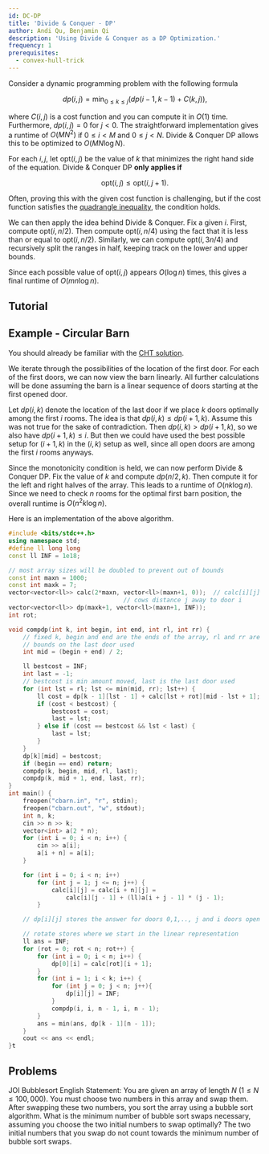 ```yaml
---
id: DC-DP
title: 'Divide & Conquer - DP'
author: Andi Qu, Benjamin Qi
description: 'Using Divide & Conquer as a DP Optimization.'
frequency: 1
prerequisites:
  - convex-hull-trick
---
```


Consider a dynamic programming problem with the following formula

$$
dp(i,j) = \min_{0\leq k \leq j} ( dp(i-1, k-1) + C(k,j)),
$$

where $C(i,j)$ is a cost function and you can compute it in $O(1)$ time. Furthermore, $dp(i,j) =0$ for $j<0$. The straightforward implementation gives a runtime of $O(MN^2)$ if $0\leq i <  M$ and $0\leq j < N$. Divide & Conquer DP allows this to be optimized to $O(M N \log N)$.

For each $i,j$, let $\text{opt}(i,j)$ be the value of $k$ that minimizes the right hand side of the equation. Divide & Conquer DP **only applies if**

$$
\text{opt}(i,j) \leq \text{opt}(i,j+1).
$$

Often, proving this with the given cost function is challenging, but if the cost function satisfies the [quadrangle inequality](https://codeforces.com/blog/entry/86306), the condition holds.

We can then apply the idea behind Divide & Conquer. Fix a given $i$. First, compute $\text{opt}(i,n/2)$. Then compute $\text{opt}(i, n/4)$ using the fact that it is less than or equal to $\text{opt}(i, n/2)$. Similarly, we can compute $\text{opt}(i, 3n/4)$ and recursively split the ranges in half, keeping track on the lower and upper bounds.

Since each possible value of $\text{opt}(i, j)$ appears $O(\log n)$ times, this gives a final runtime of $O(mn \log n)$.

## Tutorial

<Resources>
	<Resource
		source="cp-algo"
		title="Divide and Conquer DP"
		url="dynamic_programming/divide-and-conquer-dp.html"
	/>
	<Resource
		source="Jeffrey Xiao"
		title="Divide and Conquer Optimization"
		url="https://jeffreyxiao.me/blog/divide-and-conquer-optimization"
	/>
	<Resource source="GCP" title="15.4.2 - Divide & Conquer Optimization" />
</Resources>

## Example - Circular Barn

<FocusProblem problem="dnc_sample" />

You should already be familiar with the [CHT solution](/plat/convex-hull-trick#problems).

We iterate through the possibilities of the location of the first door. For each of the first doors, we can now view the barn linearly. All further calculations will be done assuming the barn is a linear sequence of doors starting at the first opened door.

Let $dp(i,k)$ denote the location of the last door if we place $k$ doors optimally among the first $i$ rooms. The idea is that $dp(i,k) \leq dp(i+1, k)$. Assume this was not true for the sake of contradiction. Then $dp(i,k) > dp(i+1,k)$, so we also have $dp(i+1,k) \leq i$. But then we could have used the best possible setup for $(i+1,k)$ in the $(i,k)$ setup as well, since all open doors are among the first $i$ rooms anyways.

Since the monotonicity condition is held, we can now perform Divide & Conquer DP. Fix the value of $k$ and compute $dp(n/2, k)$. Then compute it for the left and right halves of the array. This leads to a runtime of $O(nk \log n)$. Since we need to check $n$ rooms for the optimal first barn position, the overall runtime is $O(n^2 k \log n)$.

Here is an implementation of the above algorithm.
```cpp
#include <bits/stdc++.h>
using namespace std;
#define ll long long
const ll INF = 1e18;

// most array sizes will be doubled to prevent out of bounds
const int maxn = 1000;
const int maxk = 7;
vector<vector<ll>> calc(2*maxn, vector<ll>(maxn+1, 0));  // calc[i][j] stores the # of steps to get all
                                // cows distance j away to door i
vector<vector<ll>> dp(maxk+1, vector<ll>(maxn+1, INF));
int rot;

void compdp(int k, int begin, int end, int rl, int rr) {
	// fixed k, begin and end are the ends of the array, rl and rr are the
	// bounds on the last door used
	int mid = (begin + end) / 2;

	ll bestcost = INF;
	int last = -1;
	// bestcost is min amount moved, last is the last door used
	for (int lst = rl; lst <= min(mid, rr); lst++) {
		ll cost = dp[k - 1][lst - 1] + calc[lst + rot][mid - lst + 1];
		if (cost < bestcost) {
			bestcost = cost;
			last = lst;
		} else if (cost == bestcost && lst < last) {
			last = lst;
		}
	}
	dp[k][mid] = bestcost;
	if (begin == end) return;
	compdp(k, begin, mid, rl, last);
	compdp(k, mid + 1, end, last, rr);
}
int main() {
	freopen("cbarn.in", "r", stdin);
	freopen("cbarn.out", "w", stdout);
	int n, k;
	cin >> n >> k;
	vector<int> a(2 * n);
	for (int i = 0; i < n; i++) {
		cin >> a[i];
		a[i + n] = a[i];
	}

	for (int i = 0; i < n; i++)
		for (int j = 1; j <= n; j++) {
			calc[i][j] = calc[i + n][j] =
			    calc[i][j - 1] + (ll)a[i + j - 1] * (j - 1);
		}

	// dp[i][j] stores the answer for doors 0,1,.., j and i doors open

	// rotate stores where we start in the linear representation
	ll ans = INF;
	for (rot = 0; rot < n; rot++) {
		for (int i = 0; i < n; i++) { 
			dp[0][i] = calc[rot][i + 1]; 
		}
		for (int i = 1; i < k; i++) {
			for (int j = 0; j < n; j++){
				dp[i][j] = INF;
			}
			compdp(i, i, n - 1, i, n - 1);
		}
		ans = min(ans, dp[k - 1][n - 1]);
	}
	cout << ans << endl;
}t
```
## Problems

<Problems problems="dnc_general" />

JOI Bubblesort English Statement: You are given an array of length $N$
$(1 \le N \le 100,000)$. You must choose two numbers in this array and swap
them. After swapping these two numbers, you sort the array using a bubble sort
algorithm. What is the minimum number of bubble sort swaps necessary, assuming
you choose the two initial numbers to swap optimally? The two initial numbers
that you swap do not count towards the minimum number of bubble sort swaps.

<!-- <Info title="Pro Tip">

There are [plenty](https://github.com/bqi343/USACO/blob/master/Contests/USACO%20Links/Division-Specific/Platinum.md) of Platinum DP problems that are not covered by this guide. We recommend that you work through these on your own.

</Info> -->
